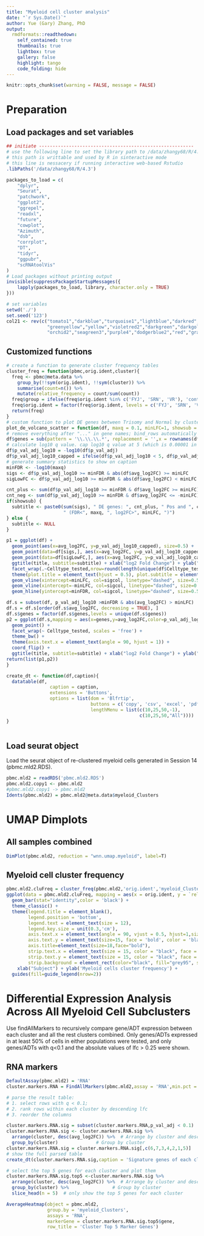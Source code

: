 ```yaml
---
title: "Myeloid cell cluster analysis"
date: "`r Sys.Date()`"
author: Yue (Gary) Zhang, PhD
output:
  rmdformats::readthedown:
    self_contained: true
    thumbnails: true
    lightbox: true
    gallery: false
    highlight: tango
    code_folding: hide
---
```


```r
knitr::opts_chunk$set(warning = FALSE, message = FALSE) 
```

# Preparation

## Load packages and set variables

```r
## initiate ---------------------------------------------------------
# use the following line to set the library path to /data/zhangy68/R/4.3;
# this path is writtable and used by R in sinteractive mode
# this line is nessacery if running interactive web-based Rstudio
.libPaths('/data/zhangy68/R/4.3')

packages_to_load = c(
    "dplyr",
    "Seurat",
    "patchwork",
    "ggplot2",
    "ggrepel",
    "readxl",
    "future",
    "cowplot",
    "Azimuth",
    "dsb",
    "corrplot",
    "DT",
    "tidyr",
    "ggpubr",
    "scRNAtoolVis"
)
# Load packages without printing output
invisible(suppressPackageStartupMessages({
    lapply(packages_to_load, library, character.only = TRUE)
}))

# set variables 
setwd('./')
set.seed('123')
col21 <- rev(c("tomato1","darkblue","turquoise1","lightblue","darkred","mediumblue","purple","bisque",
               "greenyellow","yellow","violetred2","darkgreen","darkgoldenrod1","deeppink3","cadetblue4",
               "orchid2","seagreen3","purple4","dodgerblue2","red","gray27"))

```

## Customized functions

```r
# create a function to generate cluster frequency tables
cluster_freq = function(pbmc,orig.ident,cluster){
  freq <- pbmc@meta.data %>%
    group_by(!!sym(orig.ident), !!sym(cluster)) %>%
    summarise(count=n()) %>%
    mutate(relative_frequency = count/sum(count))
  freq$group = ifelse(freq$orig.ident %in% c('FYJ', 'SRN', 'VR'), 'control', 'trisomy8')
  freq$orig.ident = factor(freq$orig.ident, levels = c('FYJ', 'SRN', 'VR','GPG','HMM','JG', 'MMA', 'VKM','NYP'))
  return(freq)
}
# custom function to plot DE genes between Trisomy and Normal by clusters
plot_de_volcano_scatter = function(df, maxq = 0.1, minLFC=1, showsub = T, sigcol = 'red', sigLowFCcol = 'navyblue', title = 'Trisomy vs Normal') {
# remove everything after "..." in gene names; bind_rows automatically added these to avoid duplicate rownames.
df$genes = sub(pattern = '\\.\\.\\.*', replacement = '',x = rownames(df))
# calculate log10 q value. cap log10 q value at 5 (which is 0.00001 in q val)
df$p_val_adj_log10 = -log10(df$p_val_adj)
df$p_val_adj_log10_capped = ifelse(df$p_val_adj_log10 < 5, df$p_val_adj_log10, 5)
# generate summary statistics to show on caption
minFDR <- -log10(maxq)
sigs <- df$p_val_adj_log10 >= minFDR & abs(df$avg_log2FC) >= minLFC
sigLowFC <- df$p_val_adj_log10 >= minFDR & abs(df$avg_log2FC) < minLFC

cnt_plus <- sum(df$p_val_adj_log10 >= minFDR & df$avg_log2FC >= minLFC)
cnt_neg <- sum(df$p_val_adj_log10 >= minFDR & df$avg_log2FC <= -minLFC)
if(showsub) {
  subtitle <- paste0(sum(sigs), " DE genes: ", cnt_plus, " Pos and ", cnt_neg, " Neg",
                     " (FDR<", maxq, ", log2FC>", minLFC, ")")
} else {
  subtitle <- NULL
}

p1 = ggplot(df) +
  geom_point(aes(x=avg_log2FC, y=p_val_adj_log10_capped), size=0.5) + 
  geom_point(data=df[sigs,], aes(x=avg_log2FC, y=p_val_adj_log10_capped), size=0.5, col=sigcol) +
  geom_point(data=df[sigLowFC,], aes(x=avg_log2FC, y=p_val_adj_log10_capped), size=0.5, col=sigLowFCcol) +
  ggtitle(title, subtitle=subtitle) + xlab("log2 Fold Change") + ylab("log10 FDR") +
  facet_wrap(.~Celltype_tested,nrow=round(length(unique(df$Celltype_tested))/2))+
  theme(plot.title = element_text(hjust = 0.5), plot.subtitle = element_text(hjust = 0.5)) + 
  geom_vline(xintercept=minLFC, col=sigcol, linetype="dashed", size=0.5) + 
  geom_vline(xintercept=-minLFC, col=sigcol, linetype="dashed", size=0.5) + 
  geom_hline(yintercept=minFDR, col=sigcol, linetype="dashed", size=0.5)

df.s = subset(df, p_val_adj_log10 >minFDR & abs(avg_log2FC) > minLFC)
df.s = df.s[order(df.s$avg_log2FC, decreasing = TRUE), ]
df.s$genes = factor(df.s$genes,levels = unique(df.s$genes))
p2 = ggplot(df.s,mapping = aes(x=genes,y=avg_log2FC,color=p_val_adj_log10_capped)) +
  geom_point() +
  facet_wrap(~ Celltype_tested, scales = 'free') +
  theme_bw() +
  theme(axis.text.x = element_text(angle = 90, hjust = 1)) +
  coord_flip() +
  ggtitle(title, subtitle=subtitle) + xlab("log2 Fold Change") + ylab("genes")
return(list(p1,p2))
}

create_dt <- function(df,caption){
  datatable(df,
                caption = caption,
                extensions = 'Buttons',
                options = list(dom = 'Blfrtip',
                               buttons = c('copy', 'csv', 'excel', 'pdf', 'print'),
                               lengthMenu = list(c(10,25,50,-1),
                                                 c(10,25,50,"All"))))
}
  
```

## Load seurat object

Load the seurat object of re-clustered myeloid cells generated in Session 14 (pbmc.mld2.RDS).

```r
pbmc.mld2 = readRDS('pbmc.mld2.RDS')
pbmc.mld2.copy1 <- pbmc.mld2
#pbmc.mld2.copy1 -> pbmc.mld2
Idents(pbmc.mld2) = pbmc.mld2@meta.data$myeloid_Clusters
```

# UMAP Dimplots

## All samples combined

```r
DimPlot(pbmc.mld2, reduction = "wnn.umap.myeloid", label=T)
```

## Myeloid cell cluster frequency

```r
pbmc.mld2.cluFreq = cluster_freq(pbmc.mld2,'orig.ident','myeloid_Clusters')
ggplot(data = pbmc.mld2.cluFreq, mapping = aes(x = orig.ident, y = `relative_frequency`,fill = myeloid_Clusters)) +
  geom_bar(stat="identity",color = 'black') +
  theme_classic() +
  theme(legend.title = element_blank(),
        legend.position = 'bottom',
        legend.text = element_text(size = 12),
        legend.key.size = unit(0.3,'cm'),
        axis.text.x = element_text(angle = 90, vjust = 0.5, hjust=1,size=10, face = 'bold', color = 'black'),
        axis.text.y = element_text(size=15, face = 'bold', color = 'black'),
        axis.title=element_text(size=18,face="bold"),
        strip.text.x = element_text(size = 15, color = "black", face = "bold"),
        strip.text.y = element_text(size = 15, color = "black", face = "bold"),
        strip.background = element_rect(color="black", fill="grey95", size=1.5, linetype="solid"))+
    xlab("Subject") + ylab('Myeloid cells cluster frequency') +
  guides(fill=guide_legend(nrow=2))

```

# Differential Expression Analysis Across All Myeloid Cell Subclusters

Use findAllMarkers to recursively compare gene/ADT expression between each cluster and all the rest clusters combined. Only genes/ADTs expressed in at least 50% of cells in either populations were tested, and only genes/ADTs with q<0.1 and the absolute values of lfc > 0.25 were shown. 

## RNA markers

```r
DefaultAssay(pbmc.mld2) = 'RNA'
cluster.markers.RNA = FindAllMarkers(pbmc.mld2,assay = 'RNA',min.pct = 0.5, only.pos = F, logfc.threshold = 0.25)
```

```r
# parse the result table: 
# 1. select rows with q < 0.1; 
# 2. rank rows within each cluster by descending lfc
# 3. reorder the columns 

cluster.markers.RNA.sig = subset(cluster.markers.RNA,p_val_adj < 0.1)
cluster.markers.RNA.sig <- cluster.markers.RNA.sig %>%
  arrange(cluster, desc(avg_log2FC)) %>%  # Arrange by cluster and descending lfc
  group_by(cluster)              # Group by cluster
cluster.markers.RNA.sig = cluster.markers.RNA.sig[,c(6,7,3,4,2,1,5)]
# show the full parsed table
create_dt(cluster.markers.RNA.sig,caption = 'Signature genes of each cluster (q < 0.1, ranked by lfc) of each cluster')
```

```r
# select the top 5 genes for each cluster and plot them
cluster.markers.RNA.sig.top5 <-cluster.markers.RNA.sig %>%
  arrange(cluster, desc(avg_log2FC)) %>%  # Arrange by cluster and descending lfc
  group_by(cluster) %>%                # Group by cluster
  slice_head(n = 5)  # only show the top 5 genes for each cluster

AverageHeatmap(object = pbmc.mld2,
               group.by = 'myeloid_Clusters',
               assays = 'RNA',
               markerGene = cluster.markers.RNA.sig.top5$gene,
               row_title = 'Cluster Top 5 Marker Genes')
```
